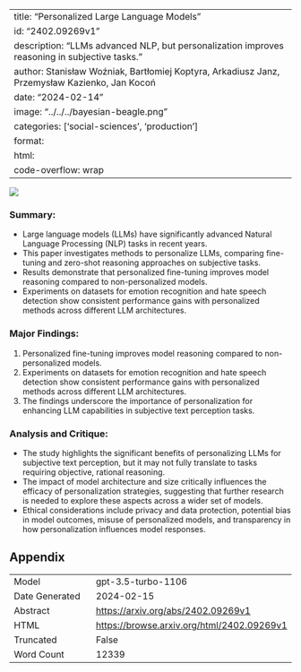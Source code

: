 
---
title: "Personalized Large Language Models"
id: "2402.09269v1"
description: "LLMs advanced NLP, but personalization improves reasoning in subjective tasks."
author: Stanisław Woźniak, Bartłomiej Koptyra, Arkadiusz Janz, Przemysław Kazienko, Jan Kocoń
date: "2024-02-14"
image: "../../../bayesian-beagle.png"
categories: ['social-sciences', 'production']
format:
  html:
    code-overflow: wrap
---

![](../../../bayesian-beagle.png)

### Summary:
- Large language models (LLMs) have significantly advanced Natural Language Processing (NLP) tasks in recent years.
- This paper investigates methods to personalize LLMs, comparing fine-tuning and zero-shot reasoning approaches on subjective tasks.
- Results demonstrate that personalized fine-tuning improves model reasoning compared to non-personalized models.
- Experiments on datasets for emotion recognition and hate speech detection show consistent performance gains with personalized methods across different LLM architectures.

### Major Findings:
1. Personalized fine-tuning improves model reasoning compared to non-personalized models.
2. Experiments on datasets for emotion recognition and hate speech detection show consistent performance gains with personalized methods across different LLM architectures.
3. The findings underscore the importance of personalization for enhancing LLM capabilities in subjective text perception tasks.

### Analysis and Critique:
- The study highlights the significant benefits of personalizing LLMs for subjective text perception, but it may not fully translate to tasks requiring objective, rational reasoning.
- The impact of model architecture and size critically influences the efficacy of personalization strategies, suggesting that further research is needed to explore these aspects across a wider set of models.
- Ethical considerations include privacy and data protection, potential bias in model outcomes, misuse of personalized models, and transparency in how personalization influences model responses.

## Appendix

|          |          |
|----------|----------|
| Model     | gpt-3.5-turbo-1106       |
| Date Generated     | 2024-02-15       |
| Abstract | [https://arxiv.org/abs/2402.09269v1](https://arxiv.org/abs/2402.09269v1)        |
| HTML     | [https://browse.arxiv.org/html/2402.09269v1](https://browse.arxiv.org/html/2402.09269v1)       |
| Truncated       | False       |
| Word Count       | 12339       |